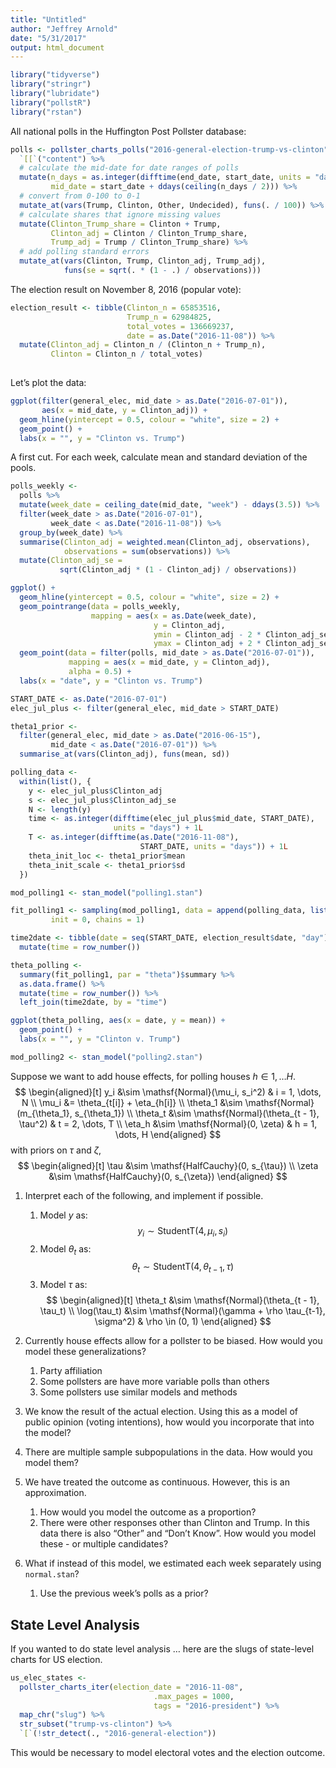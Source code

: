 ```yaml
---
title: "Untitled"
author: "Jeffrey Arnold"
date: "5/31/2017"
output: html_document
---
```


```r
library("tidyverse")
library("stringr")
library("lubridate")
library("pollstR")
library("rstan")
```

All national polls in the Huffington Post Pollster database:
```r
polls <- pollster_charts_polls("2016-general-election-trump-vs-clinton") %>%
  `[[`("content") %>%
  # calculate the mid-date for date ranges of polls
  mutate(n_days = as.integer(difftime(end_date, start_date, units = "days")) + 1L,
         mid_date = start_date + ddays(ceiling(n_days / 2))) %>%
  # convert from 0-100 to 0-1
  mutate_at(vars(Trump, Clinton, Other, Undecided), funs(. / 100)) %>%
  # calculate shares that ignore missing values
  mutate(Clinton_Trump_share = Clinton + Trump,
         Clinton_adj = Clinton / Clinton_Trump_share,
         Trump_adj = Trump / Clinton_Trump_share) %>%
  # add polling standard errors
  mutate_at(vars(Clinton, Trump, Clinton_adj, Trump_adj), 
            funs(se = sqrt(. * (1 - .) / observations)))

```
The election result on November 8, 2016 (popular vote):
```r
election_result <- tibble(Clinton_n = 65853516,
                          Trump_n = 62984825,
                          total_votes = 136669237,
                          date = as.Date("2016-11-08")) %>%
  mutate(Clinton_adj = Clinton_n / (Clinton_n + Trump_n),
         Clinton = Clinton_n / total_votes)
                          
```

Let's plot the data:
```r
ggplot(filter(general_elec, mid_date > as.Date("2016-07-01")),
       aes(x = mid_date, y = Clinton_adj)) +
  geom_hline(yintercept = 0.5, colour = "white", size = 2) +
  geom_point() +
  labs(x = "", y = "Clinton vs. Trump")
```

A first cut. For each week, calculate mean and standard deviation of the pools.
```r
polls_weekly <-
  polls %>%
  mutate(week_date = ceiling_date(mid_date, "week") - ddays(3.5)) %>%
  filter(week_date > as.Date("2016-07-01"),
         week_date < as.Date("2016-11-08")) %>%
  group_by(week_date) %>%
  summarise(Clinton_adj = weighted.mean(Clinton_adj, observations),
            observations = sum(observations)) %>%
  mutate(Clinton_adj_se =
           sqrt(Clinton_adj * (1 - Clinton_adj) / observations))

ggplot() +
  geom_hline(yintercept = 0.5, colour = "white", size = 2) +  
  geom_pointrange(data = polls_weekly,
                  mapping = aes(x = as.Date(week_date),
                                y = Clinton_adj,
                                ymin = Clinton_adj - 2 * Clinton_adj_se,
                                ymax = Clinton_adj + 2 * Clinton_adj_se)) +
  geom_point(data = filter(polls, mid_date > as.Date("2016-07-01")), 
             mapping = aes(x = mid_date, y = Clinton_adj), 
             alpha = 0.5) +
  labs(x = "date", y = "Clinton vs. Trump")

```


```r
START_DATE <- as.Date("2016-07-01")
elec_jul_plus <- filter(general_elec, mid_date > START_DATE)
```
```r
theta1_prior <- 
  filter(general_elec, mid_date > as.Date("2016-06-15"),
         mid_date < as.Date("2016-07-01")) %>%
  summarise_at(vars(Clinton_adj), funs(mean, sd))

polling_data <- 
  within(list(), {
    y <- elec_jul_plus$Clinton_adj
    s <- elec_jul_plus$Clinton_adj_se
    N <- length(y)
    time <- as.integer(difftime(elec_jul_plus$mid_date, START_DATE),
                       units = "days") + 1L
    T <- as.integer(difftime(as.Date("2016-11-08"),
                             START_DATE, units = "days")) + 1L
    theta_init_loc <- theta1_prior$mean
    theta_init_scale <- theta1_prior$sd
  })
```

```r
mod_polling1 <- stan_model("polling1.stan")
```

```r
fit_polling1 <- sampling(mod_polling1, data = append(polling_data, list(tau = 0.02)),
         init = 0, chains = 1)
```

```r
time2date <- tibble(date = seq(START_DATE, election_result$date, "day")) %>%
  mutate(time = row_number())

theta_polling <-                     
  summary(fit_polling1, par = "theta")$summary %>%
  as.data.frame() %>%
  mutate(time = row_number()) %>%
  left_join(time2date, by = "time")

ggplot(theta_polling, aes(x = date, y = mean)) +
  geom_point() +
  labs(x = "", y = "Clinton v. Trump")

```


```r
mod_polling2 <- stan_model("polling2.stan")
```



Suppose we want to add house effects, for polling houses $h \in 1, \dots H$.
$$
\begin{aligned}[t]
y_i &\sim \mathsf{Normal}(\mu_i, s_i^2)  & i = 1, \dots, N \\
\mu_i &= \theta_{t[i]} + \eta_{h[i]} \\
\theta_1 &\sim \mathsf{Normal}(m_{\theta_1}, s_{\theta_1}) \\
\theta_t &\sim \mathsf{Normal}(\theta_{t - 1}, \tau^2) & t = 2, \dots, T \\
\eta_h &\sim \mathsf{Normal}(0, \zeta) & h = 1, \dots, H
\end{aligned}
$$
with priors on $\tau$ and $\zeta$,
$$
\begin{aligned}[t]
\tau &\sim \mathsf{HalfCauchy}(0, s_{\tau}) \\
\zeta &\sim \mathsf{HalfCauchy}(0, s_{\zeta})
\end{aligned}
$$

1. Interpret each of the following, and implement if possible.

    1. Model $y$ as:
    $$
    y_i \sim \mathsf{StudentT}(4, \mu_i, s_i) 
    $$
    2. Model $\theta_t$ as:
    $$
    \theta_t \sim \mathsf{StudentT}(4, \theta_{t - 1}, \tau) 
    $$
    3. Model $\tau$ as:
    $$
    \begin{aligned}[t]
    \theta_t &\sim \mathsf{Normal}(\theta_{t - 1}, \tau_t)  \\
    \log(\tau_t) &\sim \mathsf{Normal}(\gamma + \rho \tau_{t-1}, \sigma^2) & \rho \in     (0, 1)
    \end{aligned}
    $$

1. Currently house effects allow for a pollster to be biased. How would you model
    these generalizations?
    
    1. Party affiliation
    2. Some pollsters are have more variable polls than others
    3. Some pollsters use similar models and methods
    
2. We know the result of the actual election. Using this as a model of public opinion (voting intentions), how would you incorporate that into the model?

3. There are multiple sample subpopulations in the data. How would you model them?

4. We have treated the outcome as continuous. However, this is an approximation.

    1. How would you model the outcome as a proportion?
    2. There were other responses other than Clinton and Trump. In this data there
        is also "Other" and "Don't Know". How would you model these - or multiple candidates?
    
5. What if instead of this model, we estimated each week separately using `normal.stan`?

    1. Use the previous week's polls as a prior?
    


## State Level Analysis

If you wanted to do state level analysis ... here are the slugs of state-level charts for US election.
```r
us_elec_states <- 
  pollster_charts_iter(election_date = "2016-11-08",
                                .max_pages = 1000,
                                tags = "2016-president") %>%
  map_chr("slug") %>% 
  str_subset("trump-vs-clinton") %>% 
  `[`(!str_detect(., "2016-general-election"))
```

This would be necessary to model electoral votes and the election outcome.

